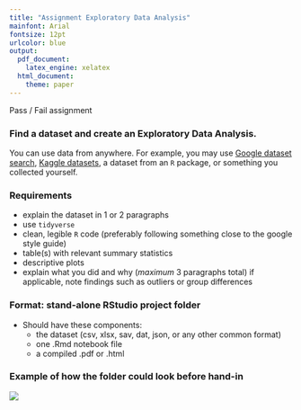 ```yaml
---
title: "Assignment Exploratory Data Analysis"
mainfont: Arial
fontsize: 12pt
urlcolor: blue
output: 
  pdf_document:
    latex_engine: xelatex
  html_document:
    theme: paper
---
```


Pass / Fail assignment

### Find a dataset and create an Exploratory Data Analysis. 
You can use data from anywhere. For example, you may use [Google dataset search](https://toolbox.google.com/datasetsearch), [Kaggle datasets](https://www.kaggle.com/datasets), a dataset from an `R` package, or something you collected yourself.

### Requirements
- explain the dataset in 1 or 2 paragraphs
- use `tidyverse`
- clean, legible `R` code (preferably following something close to the google style guide)
- table(s) with relevant summary statistics
- descriptive plots
- explain what you did and why (_maximum_ 3 paragraphs total) if applicable, note findings such as outliers or group differences

### Format: stand-alone RStudio project folder
- Should have these components:
  - the dataset (csv, xlsx, sav, dat, json, or any other common format)
  - one .Rmd notebook file
  - a compiled .pdf or .html

### Example of how the folder could look before hand-in

![](images/folder.png)